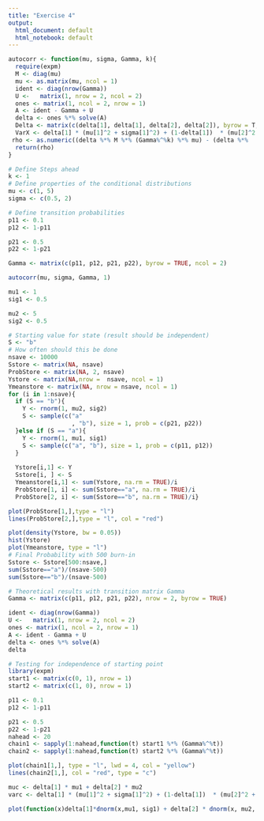 ```yaml
---
title: "Exercise 4"
output:
  html_document: default
  html_notebook: default
---
```


```r
autocorr <- function(mu, sigma, Gamma, k){
  require(expm)
  M <- diag(mu)
  mu <- as.matrix(mu, ncol = 1)
  ident <- diag(nrow(Gamma))
  U <-   matrix(1, nrow = 2, ncol = 2)
  ones <- matrix(1, ncol = 2, nrow = 1)
  A <- ident - Gamma + U
  delta <- ones %*% solve(A)
  Delta <- matrix(c(delta[1], delta[1], delta[2], delta[2]), byrow = T, nrow = 2)
  VarX <- delta[1] * (mu[1]^2 + sigma[1]^2) + (1-delta[1])  * (mu[2]^2 + sigma[2]^2) - (delta%*%mu)^2
 rho <- as.numeric((delta %*% M %*% (Gamma%^%k) %*% mu) - (delta %*%   mu)^2)/as.numeric(VarX) 
  return(rho)
}

# Define Steps ahead
k <- 1
# Define properties of the conditional distributions
mu <- c(1, 5)
sigma <- c(0.5, 2)

# Define transition probabilities
p11 <- 0.1
p12 <- 1-p11

p21 <- 0.5
p22 <- 1-p21

Gamma <- matrix(c(p11, p12, p21, p22), byrow = TRUE, ncol = 2)

autocorr(mu, sigma, Gamma, 1)
```

```r


mu1 <- 1
sig1 <- 0.5

mu2 <- 5
sig2 <- 0.5

# Starting value for state (result should be independent)
S <- "b"
# How often should this be done
nsave <- 10000
Sstore <- matrix(NA, nsave)
ProbStore <- matrix(NA, 2, nsave)
Ystore <- matrix(NA,nrow =  nsave, ncol = 1)
Ymeanstore <- matrix(NA, nrow = nsave, ncol = 1)
for (i in 1:nsave){
  if (S == "b"){
    Y <- rnorm(1, mu2, sig2)
    S <- sample(c("a"
                  , "b"), size = 1, prob = c(p21, p22))
  }else if (S == "a"){
    Y <- rnorm(1, mu1, sig1)
    S <- sample(c("a", "b"), size = 1, prob = c(p11, p12))
  }
  
  Ystore[i,1] <- Y
  Sstore[i, ] <- S
  Ymeanstore[i,1] <- sum(Ystore, na.rm = TRUE)/i
  ProbStore[1, i] <- sum(Sstore=="a", na.rm = TRUE)/i
  ProbStore[2, i] <- sum(Sstore=="b", na.rm = TRUE)/i}

plot(ProbStore[1,],type = "l")
lines(ProbStore[2,],type = "l", col = "red")

plot(density(Ystore, bw = 0.05))
hist(Ystore)
plot(Ymeanstore, type = "l")
# Final Probability with 500 burn-in
Sstore <- Sstore[500:nsave,]
sum(Sstore=="a")/(nsave-500)
sum(Sstore=="b")/(nsave-500)

# Theoretical results with transition matrix Gamma
Gamma <- matrix(c(p11, p12, p21, p22), nrow = 2, byrow = TRUE)

ident <- diag(nrow(Gamma))
U <-   matrix(1, nrow = 2, ncol = 2)
ones <- matrix(1, ncol = 2, nrow = 1)
A <- ident - Gamma + U
delta <- ones %*% solve(A)
delta

# Testing for independence of starting point
library(expm)
start1 <- matrix(c(0, 1), nrow = 1)
start2 <- matrix(c(1, 0), nrow = 1)

p11 <- 0.1
p12 <- 1-p11

p21 <- 0.5
p22 <- 1-p21
nahead <- 20
chain1 <- sapply(1:nahead,function(t) start1 %*% (Gamma%^%t))
chain2 <- sapply(1:nahead,function(t) start2 %*% (Gamma%^%t))

plot(chain1[1,], type = "l", lwd = 4, col = "yellow")
lines(chain2[1,], col = "red", type = "c")

```

```r
muc <- delta[1] * mu1 + delta[2] * mu2
varc <- delta[1] * (mu[1]^2 + sigma[1]^2) + (1-delta[1])  * (mu[2]^2 + sigma[2]^2) - (delta%*%mu)^2

plot(function(x)delta[1]*dnorm(x,mu1, sig1) + delta[2] * dnorm(x, mu2, sig2), xlim = c(-3, 10))


```

